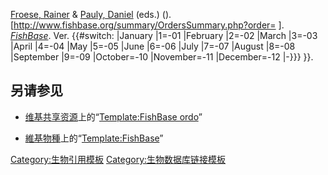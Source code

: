 [[莱纳·弗勒泽|Froese, Rainer]] & [[丹尼尔·保利|Pauly, Daniel]] (eds.) ({{{year|2006}}}). [http://www.fishbase.org/summary/OrdersSummary.php?order={{{order}}} {{{order}}}]. ''[[世界鱼类数据库|FishBase]]''. Ver. {{{year|2006}}}{{#switch:{{{month}}} |January |1=-01 |February |2=-02 |March |3=-03 |April |4=-04 |May |5=-05 |June |6=-06 |July |7=-07 |August |8=-08 |September |9=-09 |October=-10 |November=-11 |December=-12 |-{{{2|{{{month|04}}}}}} }}.<noinclude>

==另请参见==
* {{icon|Commons}} [[维基共享资源]]上的“[[:commons:Template:FishBase ordo|Template:FishBase ordo]]”
* {{icon|Wikispecies}} [[維基物種]]上的“[[:wikispecies:Template:FishBase|Template:FishBase]]”

[[Category:生物引用模板]]
[[Category:生物数据库链接模板]]
</noinclude>